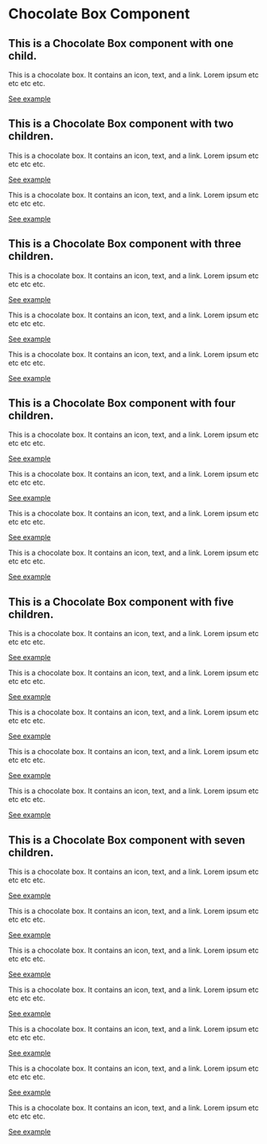 # Chocolate Box Component

## This is a Chocolate Box component with one child.

<Chocolate>

<Box>

<Icon name="search" size={3}/>

This is a chocolate box. It contains an icon, text, and a link. Lorem ipsum etc etc etc etc.

[See example](https://example.com)

</Box>

</Chocolate>

## This is a Chocolate Box component with two children.

<Chocolate>

<Box>

<Icon name="search" size={3}/>

This is a chocolate box. It contains an icon, text, and a link. Lorem ipsum etc etc etc etc.

[See example](https://example.com)

</Box>

<Box>

<Icon name="search" size={3}/>

This is a chocolate box. It contains an icon, text, and a link. Lorem ipsum etc etc etc etc.

[See example](https://example.com)

</Box>

</Chocolate>


## This is a Chocolate Box component with three children.

<Chocolate>

<Box>

<Icon name="search" size={3}/>

This is a chocolate box. It contains an icon, text, and a link. Lorem ipsum etc etc etc etc.

[See example](https://example.com)

</Box>

<Box>

<Icon name="search" size={3}/>

This is a chocolate box. It contains an icon, text, and a link. Lorem ipsum etc etc etc etc.

[See example](https://example.com)

</Box>

<Box>

<Icon name="search" size={3}/>

This is a chocolate box. It contains an icon, text, and a link. Lorem ipsum etc etc etc etc.

[See example](https://example.com)

</Box>

</Chocolate>

## This is a Chocolate Box component with four children.

<Chocolate>

<Box>

<Icon name="search" size={3}/>

This is a chocolate box. It contains an icon, text, and a link. Lorem ipsum etc etc etc etc.

[See example](https://example.com)

</Box>

<Box>

<Icon name="search" size={3}/>

This is a chocolate box. It contains an icon, text, and a link. Lorem ipsum etc etc etc etc.

[See example](https://example.com)

</Box>

<Box>

<Icon name="search" size={3}/>

This is a chocolate box. It contains an icon, text, and a link. Lorem ipsum etc etc etc etc.

[See example](https://example.com)

</Box>

<Box>

<Icon name="search" size={3}/>

This is a chocolate box. It contains an icon, text, and a link. Lorem ipsum etc etc etc etc.

[See example](https://example.com)

</Box>

</Chocolate>

## This is a Chocolate Box component with five children.

<Chocolate>

<Box>

<Icon name="search" size={3}/>

This is a chocolate box. It contains an icon, text, and a link. Lorem ipsum etc etc etc etc.

[See example](https://example.com)

</Box>

<Box>

<Icon name="search" size={3}/>

This is a chocolate box. It contains an icon, text, and a link. Lorem ipsum etc etc etc etc.

[See example](https://example.com)

</Box>

<Box>

<Icon name="search" size={3}/>

This is a chocolate box. It contains an icon, text, and a link. Lorem ipsum etc etc etc etc.

[See example](https://example.com)

</Box>

<Box>

<Icon name="search" size={3}/>

This is a chocolate box. It contains an icon, text, and a link. Lorem ipsum etc etc etc etc.

[See example](https://example.com)

</Box>

<Box>

<Icon name="search" size={3}/>

This is a chocolate box. It contains an icon, text, and a link. Lorem ipsum etc etc etc etc.

[See example](https://example.com)

</Box>

</Chocolate>

## This is a Chocolate Box component with seven children.

<Chocolate>

<Box>

<Icon name="search" size={3}/>

This is a chocolate box. It contains an icon, text, and a link. Lorem ipsum etc etc etc etc.

[See example](https://example.com)

</Box>

<Box>

<Icon name="search" size={3}/>

This is a chocolate box. It contains an icon, text, and a link. Lorem ipsum etc etc etc etc.

[See example](https://example.com)

</Box>

<Box>

<Icon name="search" size={3}/>

This is a chocolate box. It contains an icon, text, and a link. Lorem ipsum etc etc etc etc.

[See example](https://example.com)

</Box>

<Box>

<Icon name="search" size={3}/>

This is a chocolate box. It contains an icon, text, and a link. Lorem ipsum etc etc etc etc.

[See example](https://example.com)

</Box>

<Box>

<Icon name="search" size={3}/>

This is a chocolate box. It contains an icon, text, and a link. Lorem ipsum etc etc etc etc.

[See example](https://example.com)

</Box>

<Box>

<Icon name="search" size={3}/>

This is a chocolate box. It contains an icon, text, and a link. Lorem ipsum etc etc etc etc.

[See example](https://example.com)

</Box>

<Box>

<Icon name="search" size={3}/>

This is a chocolate box. It contains an icon, text, and a link. Lorem ipsum etc etc etc etc.

[See example](https://example.com)

</Box>

</Chocolate>
